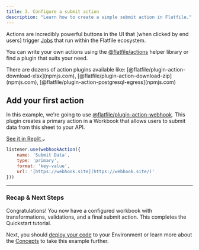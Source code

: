 ```yaml
---
title: 3. Configure a submit action
description: "Learn how to create a simple submit action in Flatfile."
---
```


Actions are incredibly powerful buttons in the UI that [when clicked by end users] trigger <Tooltip tip="Learn about Jobs">[Jobs](../concepts/jobs)</Tooltip> 
that run within the Flatfile ecosystem. 

You can write your own actions using the [@flatfile/actions](npmjs.com) helper library or find a plugin that suits your need.

<Tip> 
	There are dozens of action plugins available like: [@flatfile/plugin-action-download-xlsx](npmjs.com), 
	[@flatfile/plugin-action-download-zip](npmjs.com), [@flatfile/plugin-action-postgresql-egress](npmjs.com)
</Tip>

## Add your first action 

In this example, we're going to use [@flatfile/plugin-action-webhook](npmjs.com). This plugin creates a primary action in a Workbook 
that allows users to submit data from this sheet to your API.

<a target="_blank" class="group px-4 py-1.5 relative inline-flex items-center rounded-full shadow-sm text-sm font-medium" 
href="https://replit.com/@AshleyMulligan/BogusFinancialAssembler#index.ts">
    <span class="absolute inset-0 bg-primary-dark rounded-full group-hover:opacity-[0.9]"></span>
    <span class="z-10 mr-2 text-white">See it in Replit</span>
    <svg width="6" height="3" class="h-2 overflow-visible -rotate-90 text-white" aria-hidden="true"><path d="M0 0L3 3L6 0" fill="none" stroke="currentColor" stroke-width="1.5" stroke-linecap="round"></path></svg>
</a>


```jsx
listener.use(webhookAction({
	name: 'Submit Data',
	type: 'primary',
	format: 'key-value',
	url: '[https://webhook.site](https://webhook.site/)'
}))
```

---

### Recap & Next Steps
Congratulations! You now have a configured workbook with transformations, validations, and a final submit action. 
This completes the Quickstart tutorial.

Next, you should [deploy your code](../developer-tools/deploying) to your Environment or 
learn more about the [Concepts](../concepts/spaces) to take this example further.
